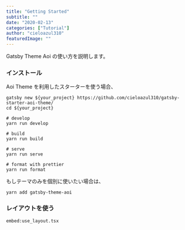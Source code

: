 ```yaml
---
title: "Getting Started"
subtitle: ""
date: "2020-02-13"
categories: ["Tutorial"]
author: "cieloazul310"
featuredImage: ""
---
```


Gatsby Theme Aoi の使い方を説明します。

### インストール

Aoi Theme を利用したスターターを使う場合、

```shell
gatsby new ${your_project} https://github.com/cieloazul310/gatsby-starter-aoi-theme/
cd ${your_project}

# develop
yarn run develop

# build
yarn run build

# serve
yarn run serve

# format with prettier
yarn run format
```

もしテーマのみを個別に使いたい場合は、

```shell
yarn add gatsby-theme-aoi
```

### レイアウトを使う

`embed:use_layout.tsx`


